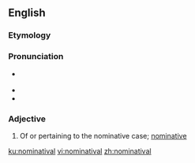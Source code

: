 ==English==

===Etymology===
{{suffix|nominative|al|lang=en}}

===Pronunciation===
* {{a|GenAm}} {{IPA|/ˌnɑmɪnəˈtivəl/|lang=en}}
* {{hyphenation|nom|i|na|ti|val|lang=en}}
* {{rhymes|iːvəl|lang=en}}

===Adjective===
{{en-adj|-}}

# {{context|grammar|lang=en}} Of or pertaining to the nominative case; [[nominative]]

[[ku:nominatival]]
[[vi:nominatival]]
[[zh:nominatival]]